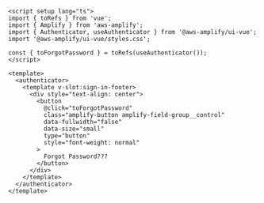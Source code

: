 ```html{7-9}
<script setup lang="ts">
import { toRefs } from 'vue';
import { Amplify } from 'aws-amplify';
import { Authenticator, useAuthenticator } from '@aws-amplify/ui-vue';
import '@aws-amplify/ui-vue/styles.css';

const { toForgotPassword } = toRefs(useAuthenticator());
</script>

<template>
  <authenticator>
    <template v-slot:sign-in-footer>
      <div style="text-align: center">
        <button
          @click="toForgotPassword"
          class="amplify-button amplify-field-group__control"
          data-fullwidth="false"
          data-size="small"
          type="button"
          style="font-weight: normal"
        >
          Forgot Password???
        </button>
      </div>
    </template>
  </authenticator>
</template>
```
